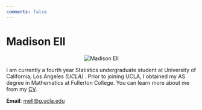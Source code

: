 ```yaml
---
comments: false
---
```


# Madison Ell

<div style="text-align: center;">
  <img src="/static/profile.jpg" style="max-width:25%;min-width:25px;float:center;" alt="Madison Ell" />
</div>

I am currently a fourth year Statistics undergraduate student at University of California, Los Angeles *(UCLA)* . Prior to joining UCLA, I obtained my AS degree in Mathematics at Fullerton College. You can learn more about me from my [CV](/static/Madison Ell CV.pdf "CV").



**Email**: [mell@g.ucla.edu](mailto:mell@g.ucla.edu) <br/>
